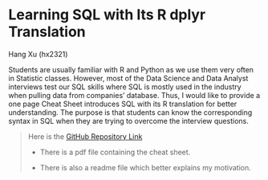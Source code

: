 # Learning SQL with Its R dplyr Translation

Hang Xu (hx2321)

Students are usually familiar with R and Python as we use them very often in Statistic classes. However, most of the Data Science and Data Analyst interviews test our SQL skills where SQL is mostly used in the industry when pulling data from companies' database. Thus, I would like to provide a one page Cheat Sheet introduces SQL with its R translation for better understanding. The purpose is that students can know the corresponding syntax in SQL when they are trying to overcome the interview questions. 

> Here is the [GitHub Repository Link](https://github.com/hangxu0324/EDAV-F21-CC.git)
>
> - There is a pdf file containing the cheat sheet. 
>
> - There is also a readme file which better explains my motivation. 
